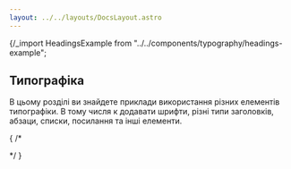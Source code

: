 ```yaml
---
layout: ../../layouts/DocsLayout.astro
---
```


{/_import HeadingsExample from "../../components/typography/headings-example";


## Типографіка

В цьому розділі ви знайдете приклади використання різних елементів типографіки. В тому числя к додавати шрифти, різні типи заголовків, абзаци, списки, посилання та інші елементи.

<HeadingsExample />

{
/\*<SpecialTextExample />

<HeadingsExample />
*/ }
